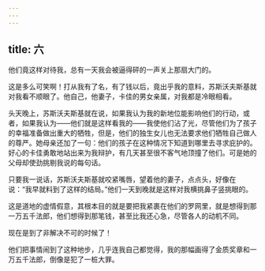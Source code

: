 ```yaml
---
---
---
```

title: 六
---




他们竟这样对待我，总有一天我会被逼得砰的一声关上那扇大门的。

这是多么可笑啊！打从我有了名，有了钱以后，竟出乎我的意料，苏斯沃夫斯基就对我看不顺眼了。他自己，他妻子，卡佳的男女亲属，对我都是冷眼相看。

头天晚上，苏斯沃夫斯基就在说，如果我认为我的新地位能影响他们的行动，或者，如果我认为——他们就是这样看我的——我使他们沾了光，尽管他们为了孩子的幸福准备做出重大的牺牲，但是，他们的独生女儿也无法要求他们牺牲自己做人的尊严。她母亲还加了一句：他们的孩子在这种情况下知道到哪里去寻求庇护的。好心的卡佳勇敢地站出来为我辩护，有几天甚至很不客气地顶撞了他们。可是她的父母却使劲挑剔我说的每句话。

只要我一说话，苏斯沃夫斯基就咬紧嘴唇，望着他的妻子，点点头，好像在说：“我早就料到了这样的结局。”他们一天到晚就是这样对我横挑鼻子竖挑眼的。

这是道地的虚情假意，其根本目的就是要把我紧裹在他们的罗网里，就是想得到那一万五千法郎，他们想得到那笔钱，甚至比我还心急，尽管各人的动机不同。

现在是到了非解决不可的时候了！

他们把事情闹到了这种地步，几乎连我自己都觉得，我的那幅画得了金质奖章和一万五千法郎，倒像是犯了一桩大罪。